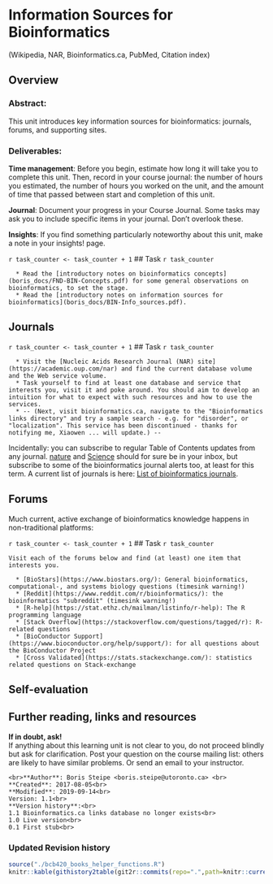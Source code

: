 # Information Sources for Bioinformatics
(Wikipedia, NAR, Bioinformatics.ca, PubMed, Citation index)

## Overview

### Abstract:
This unit introduces key information sources for bioinformatics: journals, forums, and supporting sites.

### Deliverables:
**Time management**: Before you begin, estimate how long it will take you to complete this unit. Then, record in your course journal: the number of hours you estimated, the number of hours you worked on the unit, and the amount of time that passed between start and completion of this unit.

**Journal**: Document your progress in your Course Journal. Some tasks may ask you to include specific items in your journal. Don't overlook these.

**Insights**: If you find something particularly noteworthy about this unit, make a note in your insights! page.

`r task_counter <- task_counter + 1`
## Task `r task_counter`

```block
  * Read the [introductory notes on bioinformatics concepts](boris_docs/FND-BIN-Concepts.pdf) for some general observations on bioinformatics, to set the stage.
  * Read the [introductory notes on information sources for bioinformatics](boris_docs/BIN-Info_sources.pdf).
```


 
## Journals

`r task_counter <- task_counter + 1`
## Task `r task_counter`

```block
  * Visit the [Nucleic Acids Research Journal (NAR) site](https://academic.oup.com/nar) and find the current database volume and the Web service volume.
  * Task yourself to find at least one database and service that interests you, visit it and poke around. You should aim to develop an intuition for what to expect with such resources and how to use the services.
  * -- (Next, visit bioinformatics.ca, navigate to the "Bioinformatics links directory" and try a sample search - e.g. for "disorder", or "localization". This service has been discontinued - thanks for notifying me, Xiaowen ... will update.) --
```

Incidentally: you can subscribe to regular Table of Contents updates from any journal. [nature](https://www.nature.com/) and [Science](https://science.sciencemag.org/) should for sure be in your inbox, but subscribe to some of the bioinformatics journal alerts too, at least for this term. A current list of journals is here: [List of bioinformatics journals](https://en.wikipedia.org/wiki/List_of_bioinformatics_journals).


 
## Forums

Much current, active exchange of bioinformatics knowledge happens in non-traditional platforms:

`r task_counter <- task_counter + 1`
## Task `r task_counter`

```block
Visit each of the forums below and find (at least) one item that interests you.

  * [BioStars](https://www.biostars.org/): General bioinformatics, computational-, and systems biology questions (timesink warning!)
  * [Reddit](https://www.reddit.com/r/bioinformatics/): the bioinformatics "subreddit" (timesink warning!)
  * [R-help](https://stat.ethz.ch/mailman/listinfo/r-help): The R programming language
  * [Stack Overflow](https://stackoverflow.com/questions/tagged/r): R-related questions
  * [BioConductor Support](https://www.bioconductor.org/help/support/): for all questions about the BioConductor Project
  * [Cross Validated](https://stats.stackexchange.com/): statistics related questions on Stack-exchange
```
 
## Self-evaluation

## Further reading, links and resources
 
**If in doubt, ask!**<br>
If anything about this learning unit is not clear to you, do not proceed blindly but ask for clarification. Post your question on the course mailing list: others are likely to have similar problems. Or send an email to your instructor.

```block2
<br>**Author**: Boris Steipe <boris.steipe@utoronto.ca> <br>
**Created**: 2017-08-05<br>
**Modified**: 2019-09-14<br>
Version: 1.1<br>
**Version history**:<br>
1.1 Bioinformatics.ca links database no longer exists<br>
1.0 Live version<br>
0.1 First stub<br>
``` 
 
### Updated Revision history
```r
source("./bcb420_books_helper_functions.R")
knitr::kable(githistory2table(git2r::commits(repo=".",path=knitr::current_input())))

```

